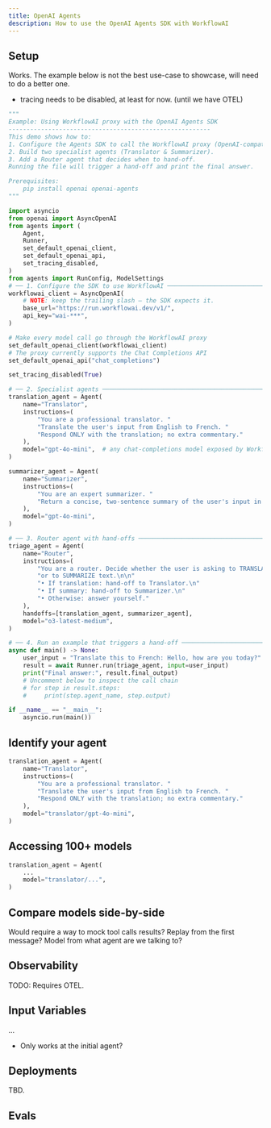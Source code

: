 ```yaml
---
title: OpenAI Agents
description: How to use the OpenAI Agents SDK with WorkflowAI
---
```


## Setup

Works. The example below is not the best use-case to showcase, will need to do a better one.

- tracing needs to be disabled, at least for now. (until we have OTEL)

```python
"""
Example: Using WorkflowAI proxy with the OpenAI Agents SDK
--------------------------------------------------------
This demo shows how to:
1. Configure the Agents SDK to call the WorkflowAI proxy (OpenAI‑compatible).
2. Build two specialist agents (Translator & Summarizer).
3. Add a Router agent that decides when to hand‑off.
Running the file will trigger a hand‑off and print the final answer.

Prerequisites:
    pip install openai openai-agents
"""

import asyncio
from openai import AsyncOpenAI
from agents import (
    Agent,
    Runner,
    set_default_openai_client,
    set_default_openai_api,
    set_tracing_disabled,
)
from agents import RunConfig, ModelSettings
# ── 1. Configure the SDK to use WorkflowAI ──────────────────────────────────────
workflowai_client = AsyncOpenAI(
    # NOTE: keep the trailing slash – the SDK expects it.
    base_url="https://run.workflowai.dev/v1/",
    api_key="wai-***",
)

# Make every model call go through the WorkflowAI proxy
set_default_openai_client(workflowai_client)
# The proxy currently supports the Chat Completions API
set_default_openai_api("chat_completions")

set_tracing_disabled(True)

# ── 2. Specialist agents ────────────────────────────────────────────────────────
translation_agent = Agent(
    name="Translator",
    instructions=(
        "You are a professional translator. "
        "Translate the user's input from English to French. "
        "Respond ONLY with the translation; no extra commentary."
    ),
    model="gpt-4o-mini",  # any chat‑completions model exposed by WorkflowAI
)

summarizer_agent = Agent(
    name="Summarizer",
    instructions=(
        "You are an expert summarizer. "
        "Return a concise, two‑sentence summary of the user's input in English."
    ),
    model="gpt-4o-mini",
)

# ── 3. Router agent with hand‑offs ──────────────────────────────────────────────
triage_agent = Agent(
    name="Router",
    instructions=(
        "You are a router. Decide whether the user is asking to TRANSLATE text "
        "or to SUMMARIZE text.\n\n"
        "• If translation: hand‑off to Translator.\n"
        "• If summary: hand‑off to Summarizer.\n"
        "• Otherwise: answer yourself."
    ),
    handoffs=[translation_agent, summarizer_agent],
    model="o3-latest-medium",
)

# ── 4. Run an example that triggers a hand‑off ──────────────────────────────────
async def main() -> None:
    user_input = "Translate this to French: Hello, how are you today?"
    result = await Runner.run(triage_agent, input=user_input)
    print("Final answer:", result.final_output)
    # Uncomment below to inspect the call chain
    # for step in result.steps:
    #     print(step.agent_name, step.output)

if __name__ == "__main__":
    asyncio.run(main())
```

## Identify your agent

```python
translation_agent = Agent(
    name="Translator",
    instructions=(
        "You are a professional translator. "
        "Translate the user's input from English to French. "
        "Respond ONLY with the translation; no extra commentary."
    ),
    model="translator/gpt-4o-mini",
)
```

## Accessing 100+ models

```python
translation_agent = Agent(
    ...
    model="translator/...",
)
```

## Compare models side-by-side

Would require a way to mock tool calls results?
Replay from the first message?
Model from what agent are we talking to?

## Observability

TODO: Requires OTEL.

## Input Variables

...
- Only works at the initial agent?

## Deployments

TBD.

## Evals
